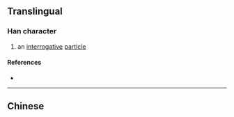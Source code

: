 {{also|麼}}
{{character info/new}}
==Translingual==

===Han character===
{{Han char|rn=53|rad=广|as=03|sn=6|four=|canj=IHI,XIHI|ids=⿸广么}}

# an [[interrogative]] [[particle]]

====References====
* {{Han ref|kx=0343.201|hdz=20873.131|uh=5E85|ud=24197}}

----

==Chinese==
{{zh-see|麼|v}}